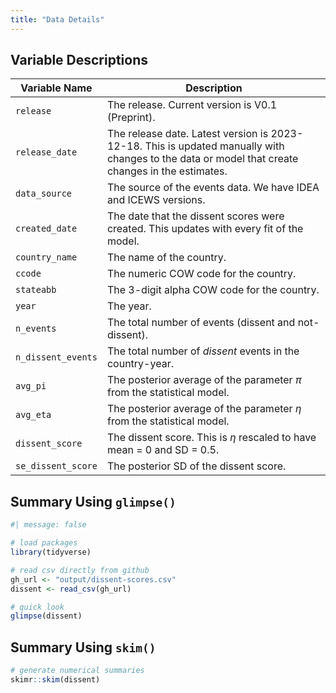 ```yaml
---
title: "Data Details"
---
```


## Variable Descriptions

| Variable Name      | Description                                                                      |
|-----------------|-------------------------------------------------------|
| `release`          | The release. Current version is V0.1 (Preprint). |
| `release_date`     | The release date. Latest version is 2023-12-18. This is updated manually with changes to the data or model that create changes in the estimates.   |
| `data_source`      | The source of the events data. We have IDEA and ICEWS versions.                                       |
| `created_date`     | The date that the dissent scores were created. This updates with every fit of the model. |
| `country_name`     | The name of the country.                                                         |
| `ccode`            | The numeric COW code for the country.                                            |
| `stateabb`         | The 3-digit alpha COW code for the country.                                      |
| `year`             | The year.                                                                        |
| `n_events`         | The total number of events (dissent and not-dissent).                            |
| `n_dissent_events` | The total number of *dissent* events in the country-year.                        |
| `avg_pi`           | The posterior average of the parameter $\pi$ from the statistical model.         |
| `avg_eta`          | The posterior average of the parameter $\eta$ from the statistical model.        |
| `dissent_score`    | The dissent score. This is $\eta$ rescaled to have mean = 0 and SD = 0.5.        |
| `se_dissent_score` | The posterior SD of the dissent score.                                           |

## Summary Using `glimpse()`

```r
#| message: false

# load packages
library(tidyverse)

# read csv directly from github
gh_url <- "output/dissent-scores.csv"
dissent <- read_csv(gh_url)

# quick look
glimpse(dissent)
```

## Summary Using `skim()`

```r
# generate numerical summaries
skimr::skim(dissent)
```
